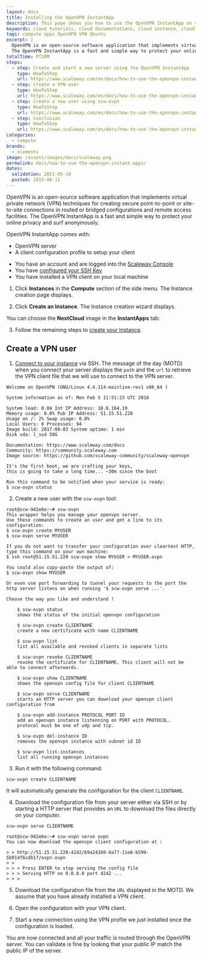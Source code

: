```yaml
---
layout: docs
title: Installing the OpenVPN InstantApp
description: This page shows you how to use the OpenVPN InstantApp on your Scaleway instance.
keywords: cloud tutorials, cloud documentations, cloud instance, cloud hosting, ubuntu server, debian server, linux server, Object Storage, S3, IAAS, baremetal, scalability, ARM, physical server, dedicated server, physicalization
tags: compute apps OpenVPN VPN Ubuntu
excerpt: |
  OpenVPN is an open-source software application that implements virtual private network (VPN) techniques for creating secure point-to-point or site-to-site connections in routed or bridged configurations and remote access facilities.
  The OpenVPN InstantApp is a fast and simple way to protect your online privacy and surf anonymously.
totalTime: PT20M
steps:
  - step: Create and start a new server using the OpenVPN InstantApp
    type: HowToStep
    url: https://www.scaleway.com/en/docs/how-to-use-the-openvpn-instant-apps/#-Create-and-start-a-new-instance-using-the-OpenVPN-InstantApp
  - step: Create a VPN user
    type: HowToStep
    url: https://www.scaleway.com/en/docs/how-to-use-the-openvpn-instant-apps/#-Create-a-VPN-user
  - step: Create a new user using scw-ovpn
    type: HowToStep
    url: https://www.scaleway.com/en/docs/how-to-use-the-openvpn-instant-apps/#-Create-a-new-user-using-scwovpn
  - step: Conclusion
    type: HowToStep
    url: https://www.scaleway.com/en/docs/how-to-use-the-openvpn-instant-apps/#-Conclusion
categories:
  - compute
brands:
  - elements
image: /assets/images/docs/scaleway.png
permalink: docs/how-to-use-the-openvpn-instant-apps/
dates:
  validation: 2021-05-10
  posted: 2015-06-11
---
```


OpenVPN is an open-source software application that implements virtual private network (VPN) techniques for creating secure point-to-point or site-to-site connections in routed or bridged configurations and remote access facilities.
The OpenVPN InstantApp is a fast and simple way to protect your online privacy and surf anonymously.

OpenVPN InstantApp comes with:

- OpenVPN server
- A client configuration profile to setup your client

<Message type="requirement">

  - You have an account and are logged into the [Scaleway Console](https://console.scaleway.com)
  - You have [configured your SSH Key](/console/my-project/how-to/create-ssh-key)
  - You have installed a VPN client on your local machine

</Message>

1. Click **Instances** in the **Compute** section of the side menu. The Instance creation page displays.

2. Click **Create an Instance**. The Instance creation wizard displays.

  You can choose the **NextCloud** image in the **InstantApps** tab:

  <Lightbox src="scaleway-nc-instantapps.png" alt="" />

3. Follow the remaining steps to [create your Instance](/compute/instances/how-to/create-an-instance/).

## Create a VPN user

1. [Connect to your instance](/compute/instances/how-to/connect-to-instance/) via SSH. The message of the day (MOTD) when you connect your server displays the `path` and the `url` to retrieve the VPN client file that we will use to connect to the VPN server.

```
Welcome on OpenVPN (GNU/Linux 4.4.114-mainline-rev1 x86_64 )

System information as of: Mon Feb 5 11:51:23 UTC 2018

System load: 0.04 Int IP Address: 10.8.164.19
Memory usage: 0.0% Pub IP Address: 51.15.51.220
Usage on /: 2% Swap usage: 0.0%
Local Users: 0 Processes: 94
Image build: 2017-08-03 System uptime: 1 min
Disk vda: l_ssd 50G

Documentation: https://www.scaleway.com/docs
Community: https://community.scaleway.com
Image source: https://github.com/scaleway-community/scaleway-openvpn

It's the first boot, we are crafting your keys,
this is going to take a long time... ~30m since the boot

Run this command to be notified when your service is ready:
$ scw-ovpn status
```

2. Create a new user with the `scw-ovpn` tool.

```
root@scw-942e6e:~# scw-ovpn
This wrapper helps you manage your openvpn server.
Use these commands to create an user and get a link to its configuration:
$ scw-ovpn create MYUSER
$ scw-ovpn serve MYUSER

If you do not want to transfer your configuration over cleartext HTTP, type this command on your own machine:
$ ssh root@51.15.51.220 scw-ovpn show MYUSER > MYUSER.ovpn

You could also copy-paste the output of:
$ scw-ovpn show MYUSER

Or even use port forwarding to tunnel your requests to the port the http server listens on when running '$ scw-ovpn serve ...'.

Choose the way you like and understand !

    $ scw-ovpn status
    shows the status of the initial openvpn configuration

    $ scw-ovpn create CLIENTNAME
    create a new certificate with name CLIENTNAME

    $ scw-ovpn list
    list all available and revoked clients in separate lists

    $ scw-ovpn revoke CLIENTNAME
    revoke the certificate for CLIENTNAME. This client will not be able to connect afterwards.

    $ scw-ovpn show CLIENTNAME
    shows the openvpn config file for client CLIENTNAME

    $ scw-ovpn serve CLIENTNAME
    starts an HTTP server you can download your openvpn client configuration from

    $ scw-ovpn add-instance PROTOCOL PORT ID
    add an openvpn instance listenning on PORT with PROTOCOL.
    protocol must be one of udp and tcp.

    $ scw-ovpn del-instance ID
    removes the openvpn instance with subnet id ID

    $ scw-ovpn list-instances
    list all running openvpn instances
```

3. Run it with the following command:

  ```
  scw-ovpn create CLIENTNAME
  ```
  It will automatically generate the configuration for the client `CLIENTNAME`.

4. Download the configuration file from your server either via SSH or by starting a HTTP server that provides an `URL` to download the files directly on your computer.

  ```
  scw-ovpn serve CLIENTNAME
  ```

  ```
  root@scw-942e6e:~# scw-ovpn serve ovpn
  You can now download the openvpn client configuration at :

  > > http://51.15.51.220:4242/69a24160-0a77-11e8-b599-5b914f6cdb17/ovpn.ovpn
  > >
  > > > Press ENTER to stop serving the config file
  > > > Serving HTTP on 0.0.0.0 port 4242 ...
  > > >
  ```
5. Download the configuration file from the `URL` displayed in the MOTD. We assume that you have already installed a VPN client.

6. Open the configuration with your VPN client.

  <Lightbox src="scaleway-tunnelblick03.png" alt="" />

7. Start a new connection using the VPN profile we just installed once the configuration is loaded.

  <Lightbox src="scaleway-tunnelblick04.png" alt="" />

You are now connected and all your traffic is routed through the OpenVPN server. You can validate is fine by looking that your public IP match the public IP of the server.

